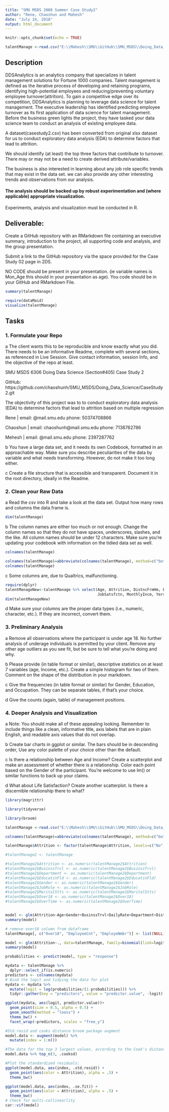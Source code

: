 ---
title: "SMU MSDS 2008 Summer Case Study2"
author: "Rene, Chaoshun and Mahesh"
date: "July 24, 2018"
output: html_document
---

```{r setup, include=FALSE}
knitr::opts_chunk$set(echo = TRUE)

talentManage <-read.csv("E:\\Mahesh\\SMU\\GitHub\\SMU_MSDS\\Doing_Data_Science\\CaseStudy2\\data\\casestudy2.csv")  #stringsAsFactors = FALSE)
```

## Description

DDSAnalytics is an analytics company that specializes in talent management solutions
for Fortune 1000 companies. Talent management is defined as the iterative process of developing and retaining programs, identifying high-potential employees and reducing/preventing voluntary employee turnover(attrition). To gain a competitive edge over its competition, DDSAnalytics is planning to leverage data science for talent management. The executive leadership has identified predicting employee turnover as its first application of data science for talent management. Before the business green lights the project, they have tasked your data science team to conduct an analysis of existing employee data.

A dataset(casestudy2.csv) has been converted from original xlsx dataset for us to conduct exploratory data analysis (EDA) to determine factors that lead to attrition.

We should identify (at least) the top three factors that contribute to turnover. There may or may not be a need to create derived attribute/variables.

The business is also interested in learning about any job role specific trends that may exist in the data set. we can also provide any other interesting trends and observations from our analysis.

#### The analysis should be backed up by robust experimentation and (where applicable) appropriate visualization.

Experiments, analysis and visualization must be conducted in R.

## Deliverable:

Create a GitHub repository with an RMarkdown file containing an executive summary, introduction to the project, all supporting code and analysis, and the group presentation.

Submit a link to the GitHub repository via the space provided for the Case Study 02 page in 2DS. 

NO CODE should be present in your presentation. (ie variable names is Mon_Age this should in your presentation as age). You code should be in your GitHub and RMarkdown File.  



```{r, echo=TRUE}
summary(talentManage)

require(dataMaid)
visualize(talentManage)

```

## Tasks

### 1.	Formulate your Repo 

a The client wants this to be reproducible and know exactly what you did.  There needs to be an informative Readme, complete with several sections, as referenced in Live Session.  Give contact information, session Info, and the objective of the repo at least. 

SMU MSDS 6306 Doing Data Science (Section#405) Case Study 2

GitHub: https://github.com/chaoshunh/SMU_MSDS/Doing_Data_Science/CaseStudy2.git

The objectivity of this project was to to conduct exploratory data analysis (EDA) to determine factors that lead to attrition based on multiple regression

Rene | email: @mail.smu.edu phone: 50374708866 

Chaoshun | email: chaoshunh@mail.smu.edu phone: 7138762786 

Mehesh | email: @mail.smu.edu phone: 2397287762


b	You have a large data set, and it needs its own Codebook, formatted in an approachable way.  Make sure you describe peculiarities of the data by variable and what needs transforming.  However, do not make it too long either.




c	Create a file structure that is accessible and transparent.  Document it in the root directory, ideally in the Readme.




### 2.	Clean your Raw Data 

a	Read the csv into R and take a look at the data set.  Output how many rows and columns the data.frame is.
```{r}
dim(talentManage)
```


b	The column names are either too much or not enough.  Change the column names so that they do not have spaces, underscores, slashes, and the like. All column names should be under 12 characters. Make sure you’re updating your codebook with information on the tidied data set as well.
```{r}
colnames(talentManage)
```

```{r}
colnames(talentManage)=abbreviate(colnames(talentManage), method=c("both.sides"),minlength = 11)
colnames(talentManage)
```


c	Some columns are, due to Qualtrics, malfunctioning. 


```{r}
require(dplyr)
talentManageNew<-talentManage %>% select(Age, Attrition, DistncFrmHm, Education, EnvrnmntSts,Gender, JobLevel,
                                         JobSatsfctn, MonthlyIncm, YersAtCmpny, YrsSncLstPr)
dim(talentManageNew)
```



d	Make sure your columns are the proper data types (i.e., numeric, character, etc.).  If they are incorrect, convert them. 


### 3.	Preliminary Analysis

a	Remove all observations where the participant is under age 18.  No further analysis of underage individuals is permitted by your client.  Remove any other age outliers as you see fit, but be sure to tell what you’re doing and why.


b	Please provide (in table format or similar), descriptive statistics on at least 7 variables (age, Income, etc.).  Create a simple histogram for two of them.  Comment on the shape of the distribution in your markdown.


c	Give the frequencies (in table format or similar) for Gender, Education, and Occupation.  They can be separate tables, if that’s your choice.


d	Give the counts (again, table) of management positions.


### 4.	Deeper Analysis and Visualization 

a	Note: You should make all of these appealing looking.  Remember to include things like a clean, informative title, axis labels that are in plain English, and readable axis values that do not overlap.


b	Create bar charts in ggplot or similar. The bars should be in descending order, Use any color palette of your choice other than the default.


c	Is there a relationship between Age and Income?  Create a scatterplot and make an assessment of whether there is a relationship.  Color each point based on the Gender of the participant.  You’re welcome to use lm() or similar functions to back up your claims.


d	What about Life Satisfaction?  Create another scatterplot.  Is there a discernible relationship there to what?   

```{r deeperAnalysis, echo=TRUE}
library(magrittr)

library(tidyverse)

library(broom)

talentManage <-read.csv("E:\\Mahesh\\SMU\\GitHub\\SMU_MSDS\\Doing_Data_Science\\CaseStudy2\\data\\casestudy2.csv")

colnames(talentManage)=abbreviate(colnames(talentManage), method=c("both.sides"),minlength = 11)

talentManage$Attrition <- factor(talentManage$Attrition, levels=c("No","Yes"), labels=c(0, 1))

#talentManage2 <- talentManage

#talentManage2$Attrition <- as.numeric(talentManage2$Attrition)
#talentManage2$BusinssTrvl <- as.numeric(talentManage2$BusinssTrvl)
#talentManage2$Department <- as.numeric(talentManage2$Department)
#talentManage2$EducatinFld <- as.numeric(talentManage2$EducatinFld)
#talentManage2$Gender <- as.numeric(talentManage2$Gender)
#talentManage2$JobRole <- as.numeric(talentManage2$JobRole)
#talentManage2$MaritalStts <- as.numeric(talentManage2$MaritalStts)
#talentManage2$Over18 <- as.numeric(talentManage2$Over18)
#talentManage2$OverTime <- as.numeric(talentManage2$OverTime)


model <- glm(Attrition~Age+Gender+BusinssTrvl+DailyRate+Department+DistncFrmHm+Education+EducatinFld+EnvrnmntSts+HourlyRate+JobInvlvmnt+JobLevel+JobRole+JobSatsfctn+MaritalStts+MonthlyIncm+MonthlyRate, data=talentManage, family=binomial(link=logit))
summary(model)

# remove over18 column from dataframe
talentManage[, c("Over18", "EmployeeCnt", "EmployeNmbr")] <- list(NULL)

model <- glm(Attrition~., data=talentManage, family=binomial(link=logit))
summary(model)

probabilities <- predict(model, type = "response")

mydata <- talentManage %>%
  dplyr::select_if(is.numeric) 
predictors <- colnames(mydata)
# Bind the logit and tidying the data for plot
mydata <- mydata %>%
  mutate(logit = log(probabilities/(1-probabilities))) %>%
  tidyr::gather(key = "predictors", value = "predictor.value", -logit)

ggplot(mydata, aes(logit, predictor.value))+
  geom_point(size = 0.5, alpha = 0.5) +
  geom_smooth(method = "loess") + 
  theme_bw() + 
  facet_wrap(~predictors, scales = "free_y")

#Std.resid and cooks distance broom package augment
model.data <- augment(model) %>% 
  mutate(index = 1:n()) 

#The data for the top 3 largest values, according to the Cook's distance, can be displayed as follow
model.data %>% top_n(3, .cooksd)

#Plot the standardized residuals:
ggplot(model.data, aes(index, .std.resid)) + 
  geom_point(aes(color = Attrition), alpha = .5) +
  theme_bw()

ggplot(model.data, aes(index, .se.fit)) + 
  geom_point(aes(color = Attrition), alpha = .5) +
  theme_bw()
# Check for multi-collinearlity
car::vif(model)
```

